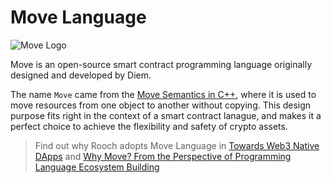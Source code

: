 # Move Language


<Image src="/docs/move-logo.png" alt="Move Logo" width={300} height={300} />

Move is an open-source smart contract programming language originally designed and developed by Diem.

The name `Move` came from the [Move Semantics in C++](https://stackoverflow.com/questions/3106110/what-is-move-semantics), where it is used to move resources from one object to another without copying. This design purpose fits right in the context of a smart contract lanague, and makes it a perfect choice to achieve the flexibility and safety of crypto assets.

> Find out why Rooch adopts Move Language in [Towards Web3 Native DApps](/blog/from-web2.5-to-web3#smart-contract-programming-language) and [Why Move? From the Perspective of Programming Language Ecosystem Building](/blog/why-move-ecosystem)
